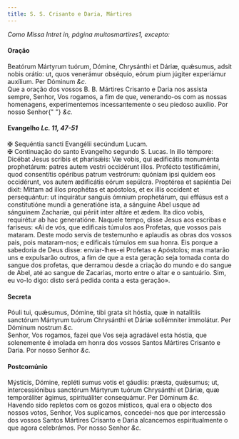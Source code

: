 ```yaml
---
title: S. S. Crisanto e Daria, Mártires
---
```


<em>Como Missa Intret in, página muitosmartires1, excepto:</em>

<h4 class="text-center">Oração</h4>
<div class="grid grid-cols-2 gap-5">
  <span class="text-justify">
    Beatórum Mártyrum tuórum, Dómine, Chrysánthi et Dáriæ, quǽsumus, adsit nobis
    orátio: ut, quos venerámur obséquio, eórum pium júgiter experiámur auxílium.
    Per Dóminum <em>&c.</em>
  </div>
  <span class="text-justify">
    Que a oração dos vossos B. B. Mártires Crisanto e Daria nos assista sempre,
    Senhor, Vos rogamos, a fim de que, venerando-os com as nossas homenagens,
    experimentemos incessantemente o seu piedoso auxílio. Por nosso Senhor{" "}
    <em>&c.</em>
  </div>
</div>

<h4 class="text-center">
  Evangelho <em>Lc. 11, 47-51</em>
</h4>
<div class="grid grid-cols-2 gap-5">
  <span class="text-justify">
    <span class="text-danger">&#10016;</span> Sequéntia sancti Evangélii
    secúndum Lucam.
  </div>
  <span class="text-justify">
    <span class="text-danger">&#10016;</span> Continuação do santo Evangelho
    segundo S. Lucas.
  </div>
  <span class="text-justify">
    In illo témpore: Dicébat Jesus scribis et pharisǽis: Væ vobis, qui
    ædificátis monuménta prophetárum: patres autem vestri occidérunt illos.
    Profécto testificámini, quod consentítis opéribus patrum vestrórum: quóniam
    ipsi quidem eos occidérunt, vos autem ædificátis eórum sepúlcra. Proptérea
    et sapiéntia Dei dixit: Mittam ad illos prophétas et apóstolos, et ex illis
    occídent et persequántur: ut inquirátur sanguis ómnium prophetárum, qui
    effúsus est a constitutióne mundi a generatióne ista, a sánguine Abel usque
    ad sánguinem Zacharíæ, qui périit inter altáre et ædem. Ita dico vobis,
    requirétur ab hac generatióne.
  </div>
  <span class="text-justify">
    Naquele tempo, disse Jesus aos escribas e fariseus: «Ai de vós, que
    edificais túmulos aos Profetas, que vossos pais mataram. Deste modo servis
    de testemunho e aplaudis as obras dos vossos pais, pois mataram-nos; e
    edificais túmulos em sua honra. Eis porque a sabedoria de Deus disse:
    enviar-lhes-ei Profetas e Apóstolos; mas matarão uns e expulsarão outros, a
    fim de que a esta geração seja tomada conta do sangue dos profetas, que
    derramou desde a criação do mundo e do sangue de Abel, até ao sangue de
    Zacarias, morto entre o altar e o santuário. Sim, eu vo-lo digo: disto será
    pedida conta a esta geração».
  </div>
</div>

<h4 class="text-center">Secreta</h4>
<div class="grid grid-cols-2 gap-5">
  <span class="text-justify">
    Póuli tui, quǽsumus, Dómine, tibi grata sit hóstia, quæ in natalítiis
    sanctórum Mártyrum tuórum Chrysánthi et Dáriæ sollémniter immolátur. Per
    Dóminum nostrum <em>&c.</em>
  </div>
  <span class="text-justify">
    Senhor, Vos rogamos, fazei que Vos seja agradável esta hóstia, que
    solenemente é imolada em honra dos vossos Santos Mártires Crisanto e Daria.
    Por nosso Senhor <em>&c.</em>
  </div>
</div>

<h4 class="text-center">Postcomúnio</h4>
<div class="grid grid-cols-2 gap-5">
  <span class="text-justify">
    Mýsticis, Dómine, repléti sumus votis et gáudiis: præsta, quǽsumus; ut,
    intercessiónibus sanctórum Mártyrum tuórum Chrysánthi et Dáriæ, quæ
    temporáliter ágimus, spirituáliter consequámur. Per Dóminum <em>&c.</em>
  </div>
  <span class="text-justify">
    Havendo sido repletos com os gozos místicos, qual era o objecto dos nossos
    votos, Senhor, Vos suplicamos, concedei-nos que por intercessão dos vossos
    Santos Mártires Crisanto e Daria alcancemos espiritualmente o que agora
    celebrámos. Por nosso Senhor <em>&c.</em>
  </div>
</div>
